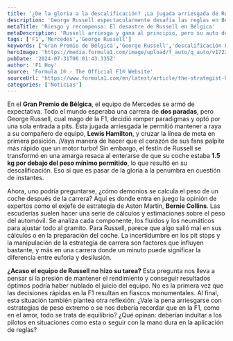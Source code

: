 ```yaml
---
title: '¿De la gloria a la descalificación? ¡La jugada arriesgada de Russell!'
description: 'George Russell espectacularmente desafía las reglas en Bélgica, pero su sueño se convierte en pesadilla por no calibrar el peso del coche. ¿Qué pasó?'
metaTitle: 'Riesgo y recompensa: El desastre de Russell en Bélgica'
metaDescription: 'Russell arriesga y gana al principio, pero su auto descalificado causa impacto. Descubre cómo el peso puede cambiarlo todo en la F1.'
tags: ['F1','Mercedes','George Russell']
keywords: ['Gran Premio de Bélgica','George Russell','descalificación F1','estrategia de carrera','peso del coche']
heroImage: 'https://media.formula1.com/image/upload/f_auto/q_auto/v1722302747/fom-website/2024/Miscellaneous/Collins-Belgium-V4.jpg'
pubDate: '2024-07-31T06:01:43.335Z'
author: 'F1 Hoy'
source: 'Formula 1® - The Official F1® Website'
sourceUrl: 'https://www.formula1.com/en/latest/article/the-strategist-how-do-the-teams-make-sure-their-cars-are-the-correct-weight.76DeQdql7zGzddSZckluvm'
categories: ['Noticias']
---
```

En el **Gran Premio de Bélgica**, el equipo de Mercedes se armó de expectativa. Todo el mundo esperaba una carrera de **dos paradas**, pero George Russell, cual mago de la F1, decidió romper paradigmas y optó por una sola entrada a pits. Esta jugada arriesgada le permitió mantener a raya a su compañero de equipo, **Lewis Hamilton**, y cruzar la línea de meta en primera posición. ¡Vaya manera de hacer que el corazón de sus fans palpite más rápido que un motor turbo! Sin embargo, el festín de Russell se transformó en una amarga resaca al enterarse de que su coche estaba **1.5 kg por debajo del peso mínimo permitido**, lo que resultó en su descalificación. Eso sí que es pasar de la gloria a la penumbra en cuestión de instantes.

Ahora, uno podría preguntarse, ¿cómo demonios se calcula el peso de un coche después de la carrera? Aquí es donde entra en juego la opinión de expertos como el exjefe de estrategia de Aston Martin, **Bernie Collins**. Las escuderías suelen hacer una serie de cálculos y estimaciones sobre el peso del automóvil. Se analiza cada componente, los fluidos y los neumáticos para ajustar todo al gramito. Para Russell, parece que algo salió mal en sus cálculos o en la preparación del coche. La incertidumbre en los pit stops y la manipulación de la estrategia de carrera son factores que influyen bastante, y más en una carrera donde un minuto puede significar la diferencia entre euforia y desilusión.

**¿Acaso el equipo de Russell no hizo su tarea?** Esta pregunta nos lleva a pensar si la presión de mantener el rendimiento y conseguir resultados óptimos podría haber nublado el juicio del equipo. No es la primera vez que las decisiones rápidas en la F1 resultan en fiascos monumentales. Al final, esta situación también plantea otra reflexión: ¿Vale la pena arriesgarse con estrategias de peso extremo o se nos debería recordar que en la F1, como en el amor, todo se trata de equilibrio? ¿Qué opinan: deberían indultar a los pilotos en situaciones como esta o seguir con la mano dura en la aplicación de reglas?


